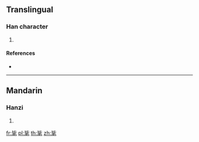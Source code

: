 ==Translingual==

===Han character===
{{Han char|rn=82|rad=毛|as=04|sn=8|four=21714|canj=PPHQU}}

# {{defn|Han|sort=毛04}}

====References====
* {{Han ref|kx=0592.090|dkj=16781|dj=0984.090|hdz=31995.120|uh=6BDE|ud=27614|bh=CCEC|bd=52460}}

----

==Mandarin==

===Hanzi===
{{cmn-hanzi|pin=[[pí]] ([[pi2]])|wg=p'i<sup>2</sup>}}

# {{defn|lang=cmn|sort=毛04}}

[[fr:毞]]
[[pl:毞]]
[[th:毞]]
[[zh:毞]]
